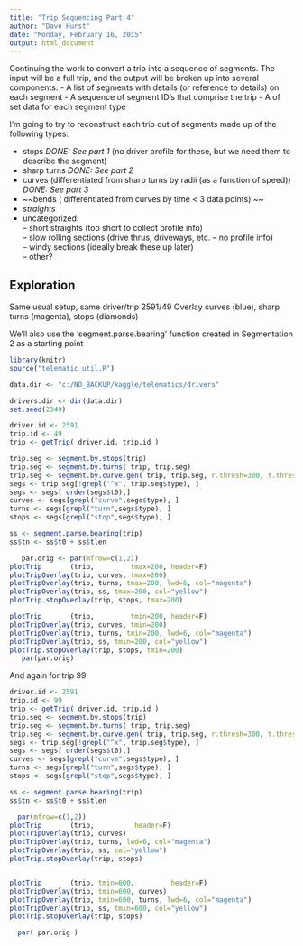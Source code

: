 ```yaml
---
title: "Trip Sequencing Part 4"
author: "Dave Hurst"
date: "Monday, February 16, 2015"
output: html_document
---
```


Continuing the work to convert a trip into a sequence of segments.  The input will be a full trip, and the output will be broken up into several components:
- A list of segments with details (or reference to details) on each segment
- A sequence of segment ID's that comprise the trip
- A of set data for each segment type

I'm going to try to reconstruct each trip out of segments made up of the following types:  

- stops *DONE: See part 1* (no driver profile for these, but we need them to describe the segment)  
- sharp turns  *DONE: See part 2*
- curves (differentiated from sharp turns by radii (as a function of speed))  *DONE: See part 3*
- ~~bends ( differentiated from curves by time < 3 data points)  ~~
- *straights*  
- uncategorized:  
-- short straights (too short to collect profile info)  
-- slow rolling sections (drive thrus, driveways, etc. -- no profile info)  
-- windy sections (ideally break these up later)  
-- other?  

## Exploration 

Same usual setup, same driver/trip 2591/49
Overlay curves (blue), sharp turns (magenta), stops (diamonds)

We'll also use the 'segment.parse.bearing' function created in Segmentation 2 as a starting point
```r
library(knitr)
source("telematic_util.R")

data.dir <- "c:/NO_BACKUP/kaggle/telematics/drivers"

drivers.dir <- dir(data.dir)
set.seed(2349)

driver.id <- 2591
trip.id <- 49
trip <- getTrip( driver.id, trip.id )

trip.seg <- segment.by.stops(trip)
trip.seg <- segment.by.turns( trip, trip.seg)
trip.seg <- segment.by.curve.gen( trip, trip.seg, r.thresh=300, t.thresh=4, ctype="curve")
segs <- trip.seg[!grepl("^x", trip.seg$type), ]
segs <- segs[ order(segs$t0),]
curves <- segs[grepl("curve",segs$type), ]
turns <- segs[grepl("turn",segs$type), ]
stops <- segs[grepl("stop",segs$type), ]
```
```r

ss <- segment.parse.bearing(trip)
ss$tn <- ss$t0 + ss$tlen

   par.orig <- par(mfrow=c(1,2))
plotTrip       (trip,         tmax=200, header=F)
plotTripOverlay(trip, curves, tmax=200)
plotTripOverlay(trip, turns, tmax=200, lwd=6, col="magenta")
plotTripOverlay(trip, ss, tmax=200, col="yellow")
plotTrip.stopOverlay(trip, stops, tmax=200)

plotTrip       (trip,         tmin=200, header=F)
plotTripOverlay(trip, curves, tmin=200)
plotTripOverlay(trip, turns, tmin=200, lwd=6, col="magenta")
plotTripOverlay(trip, ss, tmin=200, col="yellow")
plotTrip.stopOverlay(trip, stops, tmin=200)
   par(par.orig)
```

And again for trip 99

```r

driver.id <- 2591
trip.id <- 99
trip <- getTrip( driver.id, trip.id )
trip.seg <- segment.by.stops(trip)
trip.seg <- segment.by.turns( trip, trip.seg)
trip.seg <- segment.by.curve.gen( trip, trip.seg, r.thresh=300, t.thresh=4, ctype="curve")
segs <- trip.seg[!grepl("^x", trip.seg$type), ]
segs <- segs[ order(segs$t0),]
curves <- segs[grepl("curve",segs$type), ]
turns <- segs[grepl("turn",segs$type), ]
stops <- segs[grepl("stop",segs$type), ]

ss <- segment.parse.bearing(trip)
ss$tn <- ss$t0 + ss$tlen

  par(mfrow=c(1,2))
plotTrip       (trip,          header=F)
plotTripOverlay(trip, curves)
plotTripOverlay(trip, turns, lwd=6, col="magenta")
plotTripOverlay(trip, ss, col="yellow")
plotTrip.stopOverlay(trip, stops)


plotTrip       (trip, tmin=600,         header=F)
plotTripOverlay(trip, tmin=600, curves)
plotTripOverlay(trip, tmin=600, turns, lwd=6, col="magenta")
plotTripOverlay(trip, ss, tmin=600, col="yellow")
plotTrip.stopOverlay(trip, stops)

  par( par.orig )
```